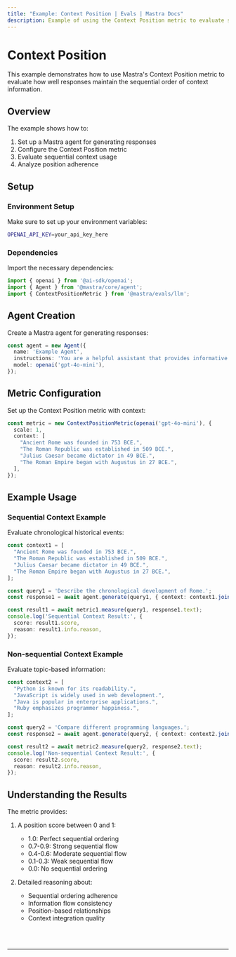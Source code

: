 ```yaml
---
title: "Example: Context Position | Evals | Mastra Docs"
description: Example of using the Context Position metric to evaluate sequential ordering of context usage.
---
```


# Context Position

This example demonstrates how to use Mastra's Context Position metric to evaluate how well responses maintain the sequential order of context information.

## Overview

The example shows how to:

1. Set up a Mastra agent for generating responses
2. Configure the Context Position metric
3. Evaluate sequential context usage
4. Analyze position adherence

## Setup

### Environment Setup

Make sure to set up your environment variables:

```bash filename=".env"
OPENAI_API_KEY=your_api_key_here
```

### Dependencies

Import the necessary dependencies:

```typescript copy showLineNumbers filename="src/index.ts"
import { openai } from '@ai-sdk/openai';
import { Agent } from '@mastra/core/agent';
import { ContextPositionMetric } from '@mastra/evals/llm';
```

## Agent Creation

Create a Mastra agent for generating responses:

```typescript copy showLineNumbers{7} filename="src/index.ts"
const agent = new Agent({
  name: 'Example Agent',
  instructions: 'You are a helpful assistant that provides informative answers.',
  model: openai('gpt-4o-mini'),
});
```

## Metric Configuration

Set up the Context Position metric with context:

```typescript copy showLineNumbers{7} filename="src/index.ts"
const metric = new ContextPositionMetric(openai('gpt-4o-mini'), {
  scale: 1,
  context: [
    "Ancient Rome was founded in 753 BCE.",
    "The Roman Republic was established in 509 BCE.",
    "Julius Caesar became dictator in 49 BCE.",
    "The Roman Empire began with Augustus in 27 BCE.",
  ],
});
```

## Example Usage

### Sequential Context Example

Evaluate chronological historical events:

```typescript copy showLineNumbers filename="src/index.ts"
const context1 = [
  "Ancient Rome was founded in 753 BCE.",
  "The Roman Republic was established in 509 BCE.",
  "Julius Caesar became dictator in 49 BCE.",
  "The Roman Empire began with Augustus in 27 BCE.",
];

const query1 = 'Describe the chronological development of Rome.';
const response1 = await agent.generate(query1, { context: context1.join(' ') });

const result1 = await metric1.measure(query1, response1.text);
console.log('Sequential Context Result:', {
  score: result1.score,
  reason: result1.info.reason,
});
```

### Non-sequential Context Example

Evaluate topic-based information:

```typescript copy showLineNumbers filename="src/index.ts"
const context2 = [
  "Python is known for its readability.",
  "JavaScript is widely used in web development.",
  "Java is popular in enterprise applications.",
  "Ruby emphasizes programmer happiness.",
];

const query2 = 'Compare different programming languages.';
const response2 = await agent.generate(query2, { context: context2.join(' ') });

const result2 = await metric2.measure(query2, response2.text);
console.log('Non-sequential Context Result:', {
  score: result2.score,
  reason: result2.info.reason,
});
```

## Understanding the Results

The metric provides:

1. A position score between 0 and 1:
   - 1.0: Perfect sequential ordering
   - 0.7-0.9: Strong sequential flow
   - 0.4-0.6: Moderate sequential flow
   - 0.1-0.3: Weak sequential flow
   - 0.0: No sequential ordering

2. Detailed reasoning about:
   - Sequential ordering adherence
   - Information flow consistency
   - Position-based relationships
   - Context integration quality

<br />
<br />
<hr className="dark:border-[#404040] border-gray-300" />
<br />
<br />
<GithubLink
  link={
    "https://github.com/mastra-ai/mastra/blob/main/examples/basics/evals/context-position"
  }
/>
